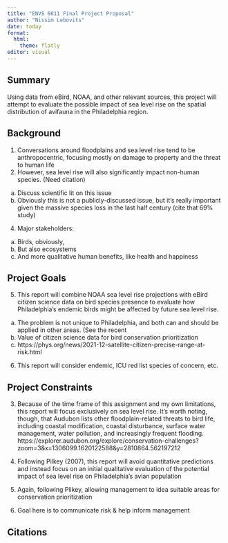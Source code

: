 ```yaml
---
title: "ENVS 6611 Final Project Proposal"
author: "Nissim Lebovits"
date: today
format: 
  html:
    theme: flatly
editor: visual
---
```


## Summary

Using data from eBird, NOAA, and other relevant sources, this project will attempt to evaluate the possible impact of sea level rise on the spatial distribution of avifauna in the Philadelphia region.

## Background

1.	Conversations around floodplains and sea level rise tend to be anthropocentric, focusing mostly on damage to property and the threat to human life
2.	However, sea level rise will also significantly impact non-human species. (Need citation)
a.	Discuss scientific lit on this issue
b.	Obviously this is not a publicly-discussed issue, but it’s really important given the massive species loss in the last half century (cite that 69% study)

4.	Major stakeholders:
a.	Birds, obviously,
b.	But also ecosystems
c.	And more qualitative human benefits, like health and happiness


## Project Goals

5.	This report will combine NOAA sea level rise projections with eBird citizen science data on bird species presence to evaluate how Philadelphia’s endemic birds might be affected by future sea level rise.
a.	The problem is not unique to Philadelphia, and both can and should be applied in other areas. (See the recent 
b.	Value of citizen science data for bird conservation prioritization
i.	https://phys.org/news/2021-12-satellite-citizen-precise-range-at-risk.html 

6.	This report will consider endemic, ICU red list species of concern, etc.

## Project Constraints

3.	Because of the time frame of this assignment and my own limitations, this report will focus exclusively on sea level rise. It’s worth noting, though, that Audubon lists other floodplain-related threats to bird life, including coastal modification, coastal disturbance, surface water management, water pollution, and increasingly frequent flooding. https://explorer.audubon.org/explore/conservation-challenges?zoom=3&x=1306099.1620122588&y=2810864.562197212 

7.	Following Pilkey (2007), this report will avoid quantitative predictions and instead focus on an initial qualitative evaluation of the potential impact of sea level rise on Philadelphia’s avian population
8.	Again, following Pilkey, allowing management to idea suitable areas for conservation prioritization
9.	Goal here is to communicate risk & help inform management


## Citations
